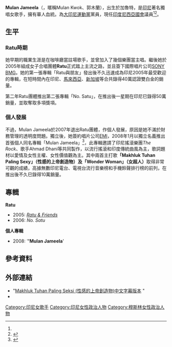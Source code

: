 {{Expand language|id}}
{{Infobox musical artist <!-- See Wikipedia:WikiProject_Musicians -->
| Name                = Mulan Jameela
| Img                 = Mulan Jameela.jpg
| Img_capt            = 
| Img_size            = 
| Landscape           = 
| Background          = 歌手
| Birth_name          = Terry Tantri Wulansari
| Alias               = Mulan Kwok
|出生日期 = {{Birth date and age|year=1979|month=8|day=23}}
|出生地點 = {{印度尼西亞}}[[加魯特|加魯特]]
| Genre               = [[流行搖滾|流行搖滾]]，[[流行音樂|流行音樂]]，[[印度音樂|印度音樂]]
| Years_active        = 2005 – 至今
| Label               = [[EMI|EMI]] Indonesia
| Associated_acts     = Ratu，[[Ahmad_Dhani|Ahmad Dhani]]
| URL                 = 
| Current_members     = 
| Past_members        = 
| Notable_instruments = 
|宗教信仰 = [[伊斯蘭教|伊斯蘭教]]<ref name="印尼國會">{{cite web |title=MULAN JAMEELA alias R.WULANSARI |url=http://www.dpr.go.id/blog/profil/id/2028 |publisher=Dewan Perwakilan Rakyat |accessdate=2019-12-23 |archive-date=2020-01-06 |archive-url=https://web.archive.org/web/20200106064602/http://www.dpr.go.id/blog/profil/id/2028 |dead-url=no }}</ref>
}}

'''Mulan Jameela'''（{{Bd|1979年|8月23日}}，暱稱Mulan Kwok、郭木蘭），出生於加魯特，是[[印尼|印尼]]著名獨唱女歌手，擁有華人血統。為[[大印尼運動黨|大印尼運動黨]]黨員，現任[[印度尼西亞共和國人民代表會議|印度尼西亞國會]]議員<ref name="印尼國會"/><ref>{{Cite web|title=Awal Karier Politik Mulan Jameela, Sukses Rebut Kursi DPR dari 2 Politisi Gerindra|url=https://www.merdeka.com/amp/politik/awal-karier-politik-mulan-jameela-sukses-rebut-kursi-dpr-dari-2-politisi-gerindra.html|accessdate=2019-12-23|date=2019-09-24|publisher=Merdeka|language=id|archive-date=2019-10-10|archive-url=https://web.archive.org/web/20191010040530/https://www.merdeka.com/amp/politik/awal-karier-politik-mulan-jameela-sukses-rebut-kursi-dpr-dari-2-politisi-gerindra.html|dead-url=no}}</ref>。

==生平==
=== Ratu時期 ===
她早期的職業生涯是在咖啡廳當註場歌手，並曾加入了幾個樂團當主唱。繼後她於2005年組成女子合唱團體'''Ratu'''正式踏上主流之路，並且簽下國際唱片公司[[SONY_BMG|SONY BMG]]。她的第一張專輯「Ratu與朋友」發出後不久迅速成為印尼2005年最受歡迎的專輯，在短時間內在印尼、[[馬來西亞|馬來西亞]]、[[新加坡|新加坡]]等合共錄得40萬認證雙白金的銷量。

第二年Ratu團體推出第二張專輯「No. Satu」，在推出後一星期在印尼巳錄得50萬銷量，並取奪取多項獎項。

=== 個人發展===
不過，Mulan Jameela於2007年退出Ratu團體，作個人發展，原因是她不滿於財務管理的透明度問題。獨立後，她簽約唱片公司[[EMI|EMI]]，2008年1月以獨立名義推出首張個人同名專輯「Mulan Jameela」<ref>{{Cite web|title=MULAN JAMEELA RILIS ALBUM BARU|url=https://www.kapanlagi.com/foto/berita-foto/indonesia/03088mulan_jameela-20080117-008-wawan.html|accessdate=2019-12-23|date=2008-01-17|publisher=kapanlagi|language=id|archive-date=2019-12-23|archive-url=https://web.archive.org/web/20191223021708/https://www.kapanlagi.com/foto/berita-foto/indonesia/03088mulan_jameela-20080117-008-wawan.html|dead-url=no}}</ref>，此專輯邀請了印尼搖滾樂團''The Rock''、歌手Ahmad Dhani等共同製作，以流行搖滾和印度傳統曲風為主，歌詞題材以愛情及女性主權、女性價值觀為主。其中兩首主打歌'''「Makhluk Tuhan Paling Sexy」（性感的上帝創造物）及「Wonder Woman」（女超人）'''取得非常可觀的成績，高據無數印尼電台、電視台流行音樂榜和手機鈴聲排行榜的前列，在推出後不久巳錄得10萬銷量。

== 專輯 ==
'''Ratu'''

* 2005: ''[[Ratu_&_Friends|Ratu & Friends]]''
* 2006: ''No. Satu''

'''個人專輯'''

* 2008: '''''Mulan Jameela''''

==參考資料==
<references />

== 外部連結 ==
* "[http://www.youtube.com/watch?v=tqV7xXQB76k&feature=channel_page Makhluk Tuhan Paling Seksi (性感的上帝創造物)中文字幕版本] {{Wayback|url=http://www.youtube.com/watch?v=tqV7xXQB76k&feature=channel_page |date=20161006201046 }}" 
* {{Twitter}}

{{Authority control}}

{{DEFAULTSORT:Jameela, Mulan}}
[[Category:印尼女歌手|Category:印尼女歌手]]
[[Category:印尼女性政治人物|Category:印尼女性政治人物]]
[[Category:穆斯林女性政治人物|Category:穆斯林女性政治人物]]